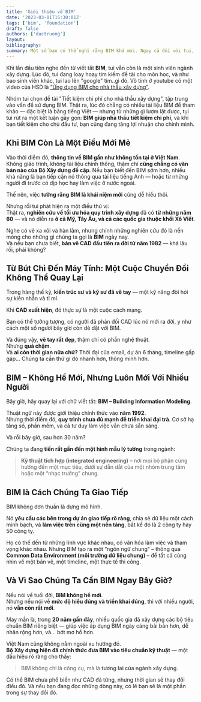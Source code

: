 ```yaml
---
title: 'Giới thiệu về BIM'
date: '2023-03-01T15:30:01Z'
tags: ['bim', 'foundation']
draft: false
authors: ['ductruong']
layout:
bibliography:
summary: Một số bạn có thể nghĩ rằng BIM khá mới. Ngay cả đối với tui, lần đầu tiên tui nghe thấy từ viết tắt này là khoảng 10 năm trước.
---
```


Khi lần đầu tiên nghe đến từ viết tắt **BIM**, tui vẫn còn là một sinh viên ngành xây dựng. Lúc đó, tui đang loay hoay tìm kiếm đề tài cho môn học, và như bao sinh viên khác, tui lao lên "google" tìm..gì đó. Vô tình ở youtube có một video của HSD là [“Ứng dụng BIM cho nhà thầu xây dựng”](https://www.youtube.com/watch?v=GOLWRfMX-uQ).

Nhóm tui chọn đề tài "Tiết kiệm chi phí cho nhà thầu xây dựng", tập trung vào vấn đề sử dụng BIM. Thật ra, lúc đó chẳng có nhiều tài liệu BIM để tham khảo — đặc biệt là bằng tiếng Việt — nhưng từ những gì lượm lặt được, tụi tui rút ra một kết luận gãy gọn: **BIM giúp nhà thầu tiết kiệm chi phí**, và khi bạn tiết kiệm cho chủ đầu tư, bạn cũng đang tăng lợi nhuận cho chính mình.

<TOCInline toc={props.toc} exclude="#" />

## Khi BIM Còn Là Một Điều Mới Mẻ

Vào thời điểm đó, **thông tin về BIM gần như không tồn tại ở Việt Nam**. Không giáo trình, không tài liệu chính thống, thậm chí **cũng chẳng có văn bản nào của Bộ Xây dựng đề cập**. Nếu bạn biết đến BIM sớm hơn, nhiều khả năng là bạn tiếp cận nó thông qua tài liệu tiếng Anh — hoặc từ những người đi trước có dịp học hay làm việc ở nước ngoài.

Thế nên, việc **tưởng rằng BIM là khái niệm mới** cũng dễ hiểu thôi.

Nhưng rồi tui phát hiện ra một điều thú vị:  
Thật ra, **nghiên cứu về tối ưu hóa quy trình xây dựng** đã có **từ những năm 60** — và nó diễn ra **ở cả Mỹ, Tây Âu, và cả các quốc gia thuộc khối Xô Viết**.

Nghe có vẻ xa xôi và hàn lâm, nhưng chính những nghiên cứu đó là nền móng cho những gì chúng ta gọi là **BIM** ngày nay.  
Và nếu bạn chưa biết, **bản vẽ CAD đầu tiên ra đời từ năm 1982** — khá lâu rồi, phải không?

## Từ Bút Chì Đến Máy Tính: Một Cuộc Chuyển Đổi Không Thể Quay Lại

Trong hàng thế kỷ, **kiến trúc sư và kỹ sư đã vẽ tay** — một kỹ năng đòi hỏi sự kiên nhẫn và tỉ mỉ.

Khi **CAD xuất hiện**, đó thực sự là một cuộc cách mạng.

Bạn có thể tưởng tượng, có người đã phản đối CAD lúc nó mới ra đời, y như cách một số người bây giờ còn dè dặt với BIM.

Và đúng vậy, **vẽ tay rất đẹp**, thậm chí có phần nghệ thuật.  
Nhưng **quá chậm**.  
Và **ai còn thời gian nữa chứ?** Thời đại của email, dự án 6 tháng, timeline gấp gáp... Chúng ta cần thứ gì đó nhanh hơn, thông minh hơn.

## BIM – Không Hề Mới, Nhưng Luôn Mới Với Nhiều Người

Bây giờ, hãy quay lại với chữ viết tắt: **BIM – Building Information Modeling**.

Thuật ngữ này được giới thiệu chính thức vào **năm 1992**.  
Nhưng thời điểm đó, **quy trình chưa đủ mạnh để triển khai đại trà**. Cơ sở hạ tầng số, phần mềm, và cả tư duy làm việc vẫn chưa sẵn sàng.

Và rồi bây giờ, sau hơn 30 năm?

Chúng ta đang **tiến rất gần đến một hình mẫu lý tưởng** trong ngành:

> **Kỹ thuật tích hợp (integrated engineering)** – nơi mọi bộ phận cùng hướng đến một mục tiêu, dưới sự dẫn dắt của một nhóm trung tâm hoặc một “nhạc trưởng” chung.

## BIM là Cách Chúng Ta Giao Tiếp

BIM không đơn thuần là dựng mô hình.

Nó **yêu cầu các bên trong dự án giao tiếp rõ ràng**, chia sẻ dữ liệu một cách minh bạch, và **làm việc trên cùng một nền tảng**, bất kể đó là 2 công ty hay 50 công ty.

Họ có thể đến từ những lĩnh vực khác nhau, có văn hóa làm việc và tham vọng khác nhau. Nhưng BIM tạo ra một “ngôn ngữ chung” – thông qua **Common Data Environment (môi trường dữ liệu chung)** – để tất cả cùng nhìn về một bản vẽ, một timeline, một thực tế thi công.

## Và Vì Sao Chúng Ta Cần BIM Ngay Bây Giờ?

Nếu nói về tuổi đời, **BIM không hề mới**.  
Nhưng nếu nói về **mức độ hiểu đúng và triển khai đúng**, thì với nhiều người, nó **vẫn còn rất mới**.

May mắn là, trong **20 năm gần đây**, nhiều quốc gia đã xây dựng các bộ tiêu chuẩn BIM riêng biệt — giúp việc áp dụng BIM ngày càng bài bản hơn, dễ nhân rộng hơn, và... bớt mơ hồ hơn.

Việt Nam cũng không nằm ngoài xu hướng đó.  
**Bộ Xây dựng hiện đã chính thức đưa BIM vào tiêu chuẩn kỹ thuật** — một dấu hiệu rõ ràng cho thấy:

> BIM không chỉ là công cụ, mà là **tương lai của ngành xây dựng**.

Có thể BIM chưa phổ biến như CAD đã từng, nhưng thời gian sẽ thay đổi điều đó. Và nếu bạn đang đọc những dòng này, có lẽ bạn sẽ là một phần trong sự thay đổi đó.
